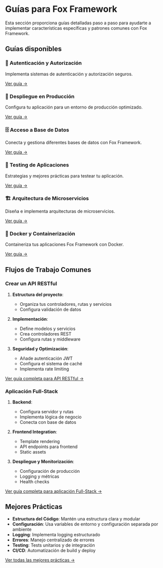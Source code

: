 # Guías para Fox Framework

Esta sección proporciona guías detalladas paso a paso para ayudarte a implementar características específicas y patrones comunes con Fox Framework.

## Guías disponibles

<div className="grid grid-cols-1 md:grid-cols-2 gap-6 my-8">
  <div className="bg-white p-6 rounded-lg shadow-md">
    <h3 className="text-lg font-bold mb-2">🔐 Autenticación y Autorización</h3>
    <p>Implementa sistemas de autenticación y autorización seguros.</p>
    <a href="/guides/authentication" className="text-fox-orange hover:underline mt-2 inline-block">Ver guía →</a>
  </div>
  <div className="bg-white p-6 rounded-lg shadow-md">
    <h3 className="text-lg font-bold mb-2">🚀 Despliegue en Producción</h3>
    <p>Configura tu aplicación para un entorno de producción optimizado.</p>
    <a href="/guides/deployment" className="text-fox-orange hover:underline mt-2 inline-block">Ver guía →</a>
  </div>
  <div className="bg-white p-6 rounded-lg shadow-md">
    <h3 className="text-lg font-bold mb-2">🗄️ Acceso a Base de Datos</h3>
    <p>Conecta y gestiona diferentes bases de datos con Fox Framework.</p>
    <a href="/guides/databases" className="text-fox-orange hover:underline mt-2 inline-block">Ver guía →</a>
  </div>
  <div className="bg-white p-6 rounded-lg shadow-md">
    <h3 className="text-lg font-bold mb-2">🧪 Testing de Aplicaciones</h3>
    <p>Estrategias y mejores prácticas para testear tu aplicación.</p>
    <a href="/guides/testing" className="text-fox-orange hover:underline mt-2 inline-block">Ver guía →</a>
  </div>
  <div className="bg-white p-6 rounded-lg shadow-md">
    <h3 className="text-lg font-bold mb-2">🏗️ Arquitectura de Microservicios</h3>
    <p>Diseña e implementa arquitecturas de microservicios.</p>
    <a href="/guides/microservices" className="text-fox-orange hover:underline mt-2 inline-block">Ver guía →</a>
  </div>
  <div className="bg-white p-6 rounded-lg shadow-md">
    <h3 className="text-lg font-bold mb-2">🐳 Docker y Containerización</h3>
    <p>Containeriza tus aplicaciones Fox Framework con Docker.</p>
    <a href="/guides/docker" className="text-fox-orange hover:underline mt-2 inline-block">Ver guía →</a>
  </div>
</div>

## Flujos de Trabajo Comunes

### Crear un API RESTful

1. **Estructura del proyecto**:
   - Organiza tus controladores, rutas y servicios
   - Configura validación de datos

2. **Implementación**:
   - Define modelos y servicios
   - Crea controladores REST
   - Configura rutas y middleware

3. **Seguridad y Optimización**:
   - Añade autenticación JWT
   - Configura el sistema de caché
   - Implementa rate limiting

[Ver guía completa para API RESTful →](/guides/rest-api)

### Aplicación Full-Stack

1. **Backend**:
   - Configura servidor y rutas
   - Implementa lógica de negocio
   - Conecta con base de datos

2. **Frontend Integration**:
   - Template rendering
   - API endpoints para frontend
   - Static assets

3. **Despliegue y Monitorización**:
   - Configuración de producción
   - Logging y métricas
   - Health checks

[Ver guía completa para aplicación Full-Stack →](/guides/full-stack)

## Mejores Prácticas

- **Estructura del Código**: Mantén una estructura clara y modular
- **Configuración**: Usa variables de entorno y configuración separada por ambiente
- **Logging**: Implementa logging estructurado
- **Errores**: Manejo centralizado de errores
- **Testing**: Tests unitarios y de integración
- **CI/CD**: Automatización de build y deploy

[Ver todas las mejores prácticas →](/guides/best-practices)

